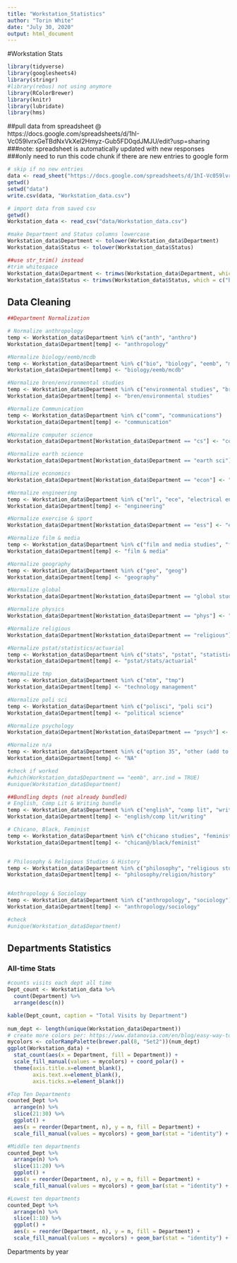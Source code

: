 ```yaml
---
title: "Workstation_Statistics"
author: "Torin White"
date: "July 30, 2020"
output: html_document
---
```

#Workstation Stats

```r
library(tidyverse)
library(googlesheets4)
library(stringr)
#library(rebus) not using anymore
library(RColorBrewer)
library(knitr)
library(lubridate)
library(hms)
```
##pull data from spreadsheet @ https://docs.google.com/spreadsheets/d/1hI-Vc059lvrxGeTBdNxVkXel2Hmyz-Gub5FD0qdJMJU/edit?usp=sharing
###note: spreadsheet is automatically updated with new responses
###only need to run this code chunk if there are new entries to google form
```r
# skip if no new entries
data <- read_sheet("https://docs.google.com/spreadsheets/d/1hI-Vc059lvrxGeTBdNxVkXel2Hmyz-Gub5FD0qdJMJU/edit?usp=sharing")
getwd()
setwd("data")
write.csv(data, "Workstation_data.csv")
```


```r
# import data from saved csv
getwd()
Workstation_data <- read_csv("data/Workstation_data.csv")
```
```r
#make Department and Status columns lowercase
Workstation_data$Department <- tolower(Workstation_data$Department)
Workstation_data$Status <- tolower(Workstation_data$Status)
```
```r

##use str_trim() instead
#trim whitespace
Workstation_data$Department <- trimws(Workstation_data$Department, which = c("both"))
Workstation_data$Status <- trimws(Workstation_data$Status, which = c("both"))
```
## Data Cleaning ##
```r
##Department Normalization

# Normalize anthropology
temp <- Workstation_data$Department %in% c("anth", "anthro")
Workstation_data$Department[temp] <- "anthropology"

#Normalize biology/eemb/mcdb
temp <- Workstation_data$Department %in% c("bio", "biology", "eemb", "mcdb" )
Workstation_data$Department[temp] <- "biology/eemb/mcdb"

#Normalize bren/environmental studies
temp <- Workstation_data$Department %in% c("environmental studies", "bren / environmental studies", "mesm", "environmental science" )
Workstation_data$Department[temp] <- "bren/environmental studies"

#Normalize Communication
temp <- Workstation_data$Department %in% c("comm", "communications")
Workstation_data$Department[temp] <- "communication"

#Normalize computer science
Workstation_data$Department[Workstation_data$Department == "cs"] <- "computer science"

#Normalize earth science
Workstation_data$Department[Workstation_data$Department == "earth sci"] <- "earth sciences"

#Normalize economics
Workstation_data$Department[Workstation_data$Department == "econ"] <- "economics"

#Normalize engineering
temp <- Workstation_data$Department %in% c("mrl", "ece", "electrical engineering")
Workstation_data$Department[temp] <- "engineering"

#Normalize exercise & sport
Workstation_data$Department[Workstation_data$Department == "ess"] <- "exercise & sport"

#Normalize film & media
temp <- Workstation_data$Department %in% c("film and media studies", "famst")
Workstation_data$Department[temp] <- "film & media"

#Normalize geography
temp <- Workstation_data$Department %in% c("geo", "geog")
Workstation_data$Department[temp] <- "geography"

#Normalize global
Workstation_data$Department[Workstation_data$Department == "global studies"] <- "global"

#Normalize physics
Workstation_data$Department[Workstation_data$Department == "phys"] <- "physics"

#Normalize religious
Workstation_data$Department[Workstation_data$Department == "religious"] <- "religious studies"

#Normalize pstat/statistics/actuarial
temp <- Workstation_data$Department %in% c("stats", "pstat", "statistics", "pstat / stats / actuarial", "actuarial science"  )
Workstation_data$Department[temp] <- "pstat/stats/actuarial"

#Normalize tmp
temp <- Workstation_data$Department %in% c("mtm", "tmp")
Workstation_data$Department[temp] <- "technology management"

#Normalize poli sci
temp <- Workstation_data$Department %in% c("polisci", "poli sci")
Workstation_data$Department[temp] <- "political science"

#Normalize psychology
Workstation_data$Department[Workstation_data$Department == "psych"] <- "psychology"

#Normalize n/a
temp <- Workstation_data$Department %in% c("option 35", "other (add to shift log)", "n/a", "*")
Workstation_data$Department[temp] <- "NA"

#check if worked
#which(Workstation_data$Department == "eemb", arr.ind = TRUE)
#unique(Workstation_data$Department)

```

```r
##Bundling depts (not already bundled)
# English, Comp Lit & Writing bundle
temp <- Workstation_data$Department %in% c("english", "comp lit", "writing")
Workstation_data$Department[temp] <- "english/comp lit/writing"

# Chicano, Black, Feminist
temp <- Workstation_data$Department %in% c("chicano studies", "feminist studies", "black studies")
Workstation_data$Department[temp] <- "chican@/black/feminist"


# Philosophy & Religious Studies & History
temp <- Workstation_data$Department %in% c("philosophy", "religious studies", "history")
Workstation_data$Department[temp] <- "philosophy/religion/history"


#Anthropology & Sociology
temp <- Workstation_data$Department %in% c("anthropology", "sociology")
Workstation_data$Department[temp] <- "anthropology/sociology"

#check
#unique(Workstation_data$Department)
```
## Departments Statistics
### All-time Stats
```r
#counts visits each dept all time
Dept_count <- Workstation_data %>%
  count(Department) %>%
  arrange(desc(n))

kable(Dept_count, caption = "Total Visits by Department")
          
num_dept <- length(unique(Workstation_data$Department))
# create more colors per: https://www.datanovia.com/en/blog/easy-way-to-expand-color-palettes-in-r/
mycolors <- colorRampPalette(brewer.pal(8, "Set2"))(num_dept)
ggplot(Workstation_data) + 
  stat_count(aes(x = Department, fill = Department)) +
  scale_fill_manual(values = mycolors) + coord_polar() + 
  theme(axis.title.x=element_blank(),
        axis.text.x=element_blank(),
        axis.ticks.x=element_blank())

#Top Ten Departments
counted_Dept %>%
  arrange(n) %>%
  slice(21:30) %>%
  ggplot() + 
  aes(x = reorder(Department, n), y = n, fill = Department) +
  scale_fill_manual(values = mycolors) + geom_bar(stat = "identity") + coord_flip()

#Middle ten departments
counted_Dept %>%
  arrange(n) %>%
  slice(11:20) %>%
  ggplot() + 
  aes(x = reorder(Department, n), y = n, fill = Department) +
  scale_fill_manual(values = mycolors) + geom_bar(stat = "identity") + coord_flip() 

#Lowest ten departments
counted_Dept %>%
  arrange(n) %>%
  slice(1:10) %>%
  ggplot() + 
  aes(x = reorder(Department, n), y = n, fill = Department) +
  scale_fill_manual(values = mycolors) + geom_bar(stat = "identity") + coord_flip()


```

Departments by year 
```r

```